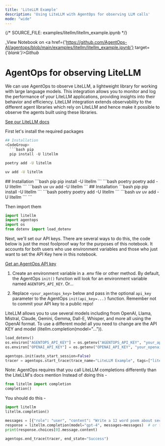 ```yaml
---
title: 'LiteLLM Example'
description: 'Using LiteLLM with AgentOps for observing LLM calls'
mode: "wide"
---
```

{/*  SOURCE_FILE: examples/litellm/litellm_example.ipynb  */}

_View Notebook on <a href={'https://github.com/AgentOps-AI/agentops/blob/main/examples/litellm/litellm_example.ipynb'} target={'_blank'}>Github</a>_

# AgentOps for observing LiteLLM

We can use AgentOps to observe LiteLLM, a lightweight library for working with large language models. This integration allows you to monitor and log the performance of your LiteLLM applications, providing insights into their behavior and efficiency.
LiteLLM integration extends observability to the different agent libraries which rely on LiteLLM and hence make it possible to observe the agents built using these libraries.

[See our LiteLLM docs](https://docs.agentops.ai/v1/integrations/litellm)

First let's install the required packages


```python
## Installation
<CodeGroup>
  ```bash pip
  pip install -U litellm
  ```
  ```bash poetry
  poetry add -U litellm
  ```
  ```bash uv
  uv add -U litellm
  ```
</CodeGroup>
## Installation
<CodeGroup>
  ```bash pip
  pip install -U litellm
  ```
  ```bash poetry
  poetry add -U litellm
  ```
  ```bash uv
  uv add -U litellm
  ```
</CodeGroup>
## Installation
<CodeGroup>
  ```bash pip
  pip install -U litellm
  ```
  ```bash poetry
  poetry add -U litellm
  ```
  ```bash uv
  uv add -U litellm
  ```
</CodeGroup>
```

Then import them


```python
import litellm
import agentops
import os
from dotenv import load_dotenv
```

Next, we'll set our API keys. There are several ways to do this, the code below is just the most foolproof way for the purposes of this notebook. It accounts for both users who use environment variables and those who just want to set the API Key here in this notebook.

[Get an AgentOps API key](https://agentops.ai/settings/projects)

1. Create an environment variable in a .env file or other method. By default, the AgentOps `init()` function will look for an environment variable named `AGENTOPS_API_KEY`. Or...

2. Replace `<your_agentops_key>` below and pass in the optional `api_key` parameter to the AgentOps `init(api_key=...)` function. Remember not to commit your API key to a public repo!

LiteLLM allows you to use several models including from OpenAI, Llama, Mistral, Claude, Gemini, Gemma, Dall-E, Whisper, and more all using the OpenAI format. To use a different model all you need to change are the API KEY and model (litellm.completion(model="...")).


```python
load_dotenv()
os.environ["AGENTOPS_API_KEY"] = os.getenv("AGENTOPS_API_KEY", "your_api_key_here")
os.environ["OPENAI_API_KEY"] = os.getenv("OPENAI_API_KEY", "your_openai_api_key_here")  # or the provider of your choosing
```


```python
agentops.init(auto_start_session=False)
tracer = agentops.start_trace(trace_name="LiteLLM Example", tags=["litellm-example", "agentops-example"])
```

Note: AgentOps requires that you call LiteLLM completions differently than the LiteLLM's docs mention
Instead of doing this -

```python
from litellm import completion
completion()
```

You should do this -

```python
import litellm
litellm.completion()
```


```python
messages = [{"role": "user", "content": "Write a 12 word poem about secret agents."}]
response = litellm.completion(model="gpt-4", messages=messages)  # or the model of your choosing
print(response.choices[0].message.content)
```


```python
agentops.end_trace(tracer, end_state="Success")
```
